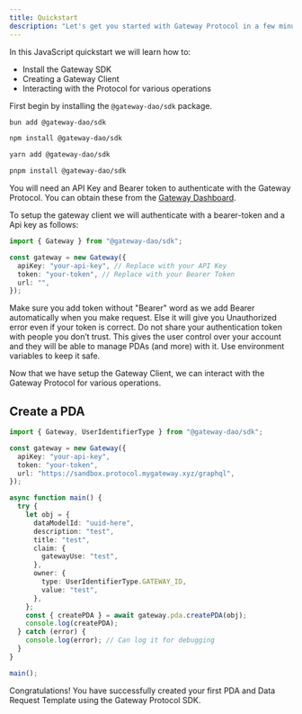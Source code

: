 ```yaml
---
title: Quickstart
description: "Let's get you started with Gateway Protocol in a few minutes."
---
```


In this JavaScript quickstart we will learn how to:

- Install the Gateway SDK
- Creating a Gateway Client
- Interacting with the Protocol for various operations

<Steps>
  <Step title="Install @gateway-dao/sdk">

First begin by installing the `@gateway-dao/sdk` package.

<CodeGroup>

```bash bun
bun add @gateway-dao/sdk
```

```bash npm
npm install @gateway-dao/sdk
```

```bash yarn
yarn add @gateway-dao/sdk
```

```bash pnpm
pnpm install @gateway-dao/sdk
```

</CodeGroup>

</Step>

<Step title="Setup the Gateway Client" >

You will need an API Key and Bearer token to authenticate with the Gateway Protocol.
You can obtain these from the [Gateway Dashboard](https://sandbox.mygateway.xyz/dashboard/).

To setup the gateway client we will authenticate with a bearer-token and a Api key as follows:

```ts Node.js
import { Gateway } from "@gateway-dao/sdk";

const gateway = new Gateway({
  apiKey: "your-api-key", // Replace with your API Key
  token: "your-token", // Replace with your Bearer Token
  url: "",
});
```

<Warning>
  Make sure you add token without "Bearer" word as we add Bearer automatically
  when you make request. Else it will give you Unauthorized error even if your
  token is correct.
</Warning>

<Warning>
  Do not share your authentication token with people you don’t trust. This gives
  the user control over your account and they will be able to manage PDAs (and
  more) with it. Use environment variables to keep it safe.
</Warning>

</Step>

<Step title="Interacting with the Gateway Protocol" >

Now that we have setup the Gateway Client, we can interact with the Gateway Protocol for various operations.

## Create a PDA

```ts Node.js
import { Gateway, UserIdentifierType } from "@gateway-dao/sdk";

const gateway = new Gateway({
  apiKey: "your-api-key",
  token: "your-token",
  url: "https://sandbox.protocol.mygateway.xyz/graphql",
});

async function main() {
  try {
    let obj = {
      dataModelId: "uuid-here",
      description: "test",
      title: "test",
      claim: {
        gatewayUse: "test",
      },
      owner: {
        type: UserIdentifierType.GATEWAY_ID,
        value: "test",
      },
    };
    const { createPDA } = await gateway.pda.createPDA(obj);
    console.log(createPDA);
  } catch (error) {
    console.log(error); // Can log it for debugging
  }
}

main();
```

</Step>

Congratulations! You have successfully created your first PDA and Data Request Template using the Gateway Protocol SDK.

</Steps>
